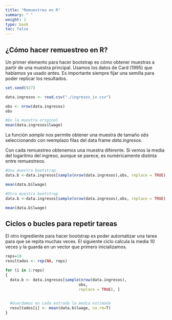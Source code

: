 ```yaml
---
title: "Remuestreo en R"
summary: " "
weight: 2
type: book
toc: false
---
```


## ¿Cómo hacer remuestreo en R?

Un primer elemento para hacer bootstrap es cómo obtener muestras a partir de una muestra principal. Usamos los datos de Card (1995) que habíamos ya usado antes. Es importante siempre fijar una semilla para poder replicar los resultados.

```r
set.seed(927)

data.ingresos <- read.csv("./ingresos_iv.csv")

obs <- nrow(data.ingresos)
obs

#En la muestra original
mean(data.ingresos$lwage)
```

La función *sample* nos permite obtener una muestra de tamaño *obs* seleccionando con reemplazo filas del data frame *data.ingresos*.

Con cada remuestreo obtenemos una muestra diferente. Si vemos la media del logaritmo del ingreso, aunque se parece, es numéricamente distinta entre remuestreos.

```r
#Una muestra bootstrap
data.b <-data.ingresos[sample(nrow(data.ingresos),obs, replace = TRUE),]

mean(data.b$lwage)

#Otra muestra bootstrap
data.b <-data.ingresos[sample(nrow(data.ingresos),obs, replace = TRUE),]

mean(data.b$lwage)
```

## Ciclos o bucles para repetir tareas

El otro ingrediente para hacer bootstrap es poder automatizar una tarea para que se repita muchas veces. El siguiente ciclo calcula la media 10 veces y la guarda en un vector que primero inicializamos. 

```r
reps=10
resultados <- rep(NA, reps)

for (i in 1:reps)
{
  data.b <- data.ingresos[sample(nrow(data.ingresos),
                                obs,
                                replace = TRUE), ]

  
  #Guardamos en cada entrada la media estimada
  resultados[i] <- mean(data.b$lwage, na.rm=T)
}
```

